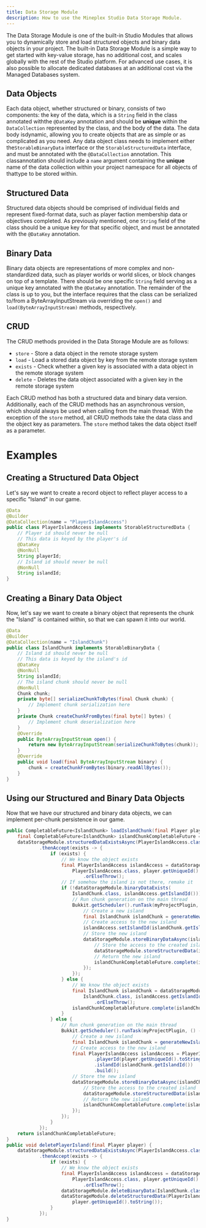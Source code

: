 ```yaml
---
title: Data Storage Module
description: How to use the Mineplex Studio Data Storage Module.
---
```


<JavadocLink classpath="com.mineplex.studio.sdk.modules.data.DataStorageModule"/>

The Data Storage Module is one of the built-in Studio Modules that allows you to dynamically store and load structured objects and binary data objects in your project. The built-in Data Storage Module is a simple way to get started with key-value storage, has no additional cost, and scales globally with the rest of the Studio platform. For advanced use cases, it is also possible to allocate dedicated databases at an additional cost via the Managed Databases system.

## Data Objects
Each data object, whether structured or binary, consists of two components: the key of the data, which is a `String` field in the class annotated withthe `@DataKey` annotation and should be **unique** within the `DataCollection` represented by the class, and the body of the data. The data body isdynamic, allowing you to create objects that are as simple or as complicated as you need. Any data object class needs to implement either the`StorableBinaryData` interface or the `StorableStructuredData` interface, and must be annotated with the `@DataCollection` annotation. This classannotation should include a `name` argument containing the **unique** name of the data collection within your project namespace for all objects of thattype to be stored within.

## Structured Data
Structured data objects should be comprised of individual fields and represent fixed-format data, such as player faction membership data or objectives completed. As previously mentioned, one `String` field of the class should be a unique key for that specific object, and must be annotated with the `@DataKey` annotation.

## Binary Data
Binary data objects are representations of more complex and non-standardized data, such as player worlds or world slices, or block changes on top of a template. There should be one specific `String` field serving as a unique key annotated with the `@DataKey` annotation. The remainder of the class is up to you, but the interface requires that the class can be serialized to/from a ByteArrayInputStream via overriding the `open()` and `load(ByteArrayInputStream)` methods, respectively.

## CRUD
The CRUD methods provided in the Data Storage Module are as follows:
- `store` - Store a data object in the remote storage system
- `load` - Load a stored data object by key from the remote storage system
- `exists` - Check whether a given key is associated with a data object in the remote storage system
- `delete` - Deletes the data object associated with a given key in the remote storage system

Each CRUD method has both a structured data and binary data version. Additionally, each of the CRUD methods has an asynchronous version, which should always be used when calling from the main thread. With the exception of the `store` method, all CRUD methods take the data class and the object key as parameters. The `store` method takes the data object itself as a parameter.

# Examples

## Creating a Structured Data Object
Let's say we want to create a record object to reflect player access to a specific "Island" in our game.
```java
@Data
@Builder
@DataCollection(name = "PlayerIslandAccess")
public class PlayerIslandAccess implements StorableStructuredData {
    // Player id should never be null
    // This data is keyed by the player's id
    @DataKey
    @NonNull
    String playerId;
    // Island id should never be null
    @NonNull
    String islandId;
}
```

## Creating a Binary Data Object
Now, let's say we want to create a binary object that represents the chunk the "Island" is contained within, so that we can spawn it into our world.
```java
@Data
@Builder
@DataCollection(name = "IslandChunk")
public class IslandChunk implements StorableBinaryData {
    // Island id should never be null
    // This data is keyed by the island's id
    @DataKey
    @NonNull
    String islandId;
    // The island chunk should never be null
    @NonNull
    Chunk chunk;
    private byte[] serializeChunkToBytes(final Chunk chunk) {
        // Implement chunk serialization here
    }
    private Chunk createChunkFromBytes(final byte[] bytes) {
        // Implement chunk deserialization here
    }
    @Override
    public ByteArrayInputStream open() {
        return new ByteArrayInputStream(serializeChunkToBytes(chunk));
    }
    @Override
    public void load(final ByteArrayInputStream binary) {
        chunk = createChunkFromBytes(binary.readAllBytes());
    }
}
```

## Using our Structured and Binary Data Objects
Now that we have our structured and binary data objects, we can implement per-chunk persistence in our game.
```java
public CompletableFuture<IslandChunk> loadIslandChunk(final Player player) {
    final CompletableFuture<IslandChunk> islandChunkCompletableFuture = new CompletableFuture<>();
    dataStorageModule.structuredDataExistsAsync(PlayerIslandAccess.class, player.getUniqueId().toString())
            .thenAccept(exists -> {
                if (exists) {
                    // We know the object exists
                    final PlayerIslandAccess islandAccess = dataStorageModule.loadStructuredData(
                        PlayerIslandAccess.class, player.getUniqueId().toString())
                            .orElseThrow();
                    // If somehow the island is not there, remake it
                    if (!dataStorageModule.binaryDataExists(
                        IslandChunk.class, islandAccess.getIslandId())) {
                        // Run chunk generation on the main thread
                        Bukkit.getScheduler().runTask(myProjectPlugin, () -> {
                            // Create a new island
                            final IslandChunk islandChunk = generateNewIslandChunk();
                            // Create access to the new island
                            islandAccess.setIslandId(islandChunk.getIslandId());
                            // Store the new island
                            dataStorageModule.storeBinaryDataAsync(islandChunk).thenAccept(v -> {
                                // Store the access to the created island
                                dataStorageModule.storeStructuredData(islandAccess);
                                // Return the new island
                                islandChunkCompletableFuture.complete(islandChunk);
                            });
                        });
                    } else {
                        // We know the object exists
                        final IslandChunk islandChunk = dataStorageModule.loadBinaryData(
                            IslandChunk.class, islandAccess.getIslandId())
                                .orElseThrow();
                        islandChunkCompletableFuture.complete(islandChunk);
                    }
                } else {
                    // Run chunk generation on the main thread
                    Bukkit.getScheduler().runTask(myProjectPlugin, () -> {
                        // Create a new island
                        final IslandChunk islandChunk = generateNewIslandChunk();
                        // Create access to the new island
                        final PlayerIslandAccess islandAccess = PlayerIslandAccess.builder()
                                .playerId(player.getUniqueId().toString())
                                .islandId(islandChunk.getIslandId())
                                .build();
                        // Store the new island
                        dataStorageModule.storeBinaryDataAsync(islandChunk).thenAccept(v -> {
                            // Store the access to the created island
                            dataStorageModule.storeStructuredData(islandAccess);
                            // Return the new island
                            islandChunkCompletableFuture.complete(islandChunk);
                        });
                    });
                }
            });
    return islandChunkCompletableFuture;
}
public void deletePlayerIsland(final Player player) {
    dataStorageModule.structuredDataExistsAsync(PlayerIslandAccess.class, player.getUniqueId().toString())
            .thenAccept(exists -> {
                if (exists) {
                    // We know the object exists
                    final PlayerIslandAccess islandAccess = dataStorageModule.loadStructuredData(
                        PlayerIslandAccess.class, player.getUniqueId().toString())
                            .orElseThrow();
                    dataStorageModule.deleteBinaryData(IslandChunk.class, islandAccess.getIslandId());
                    dataStorageModule.deleteStructuredData(PlayerIslandAccess.class,
                        player.getUniqueId().toString());
                }
            });
}
```